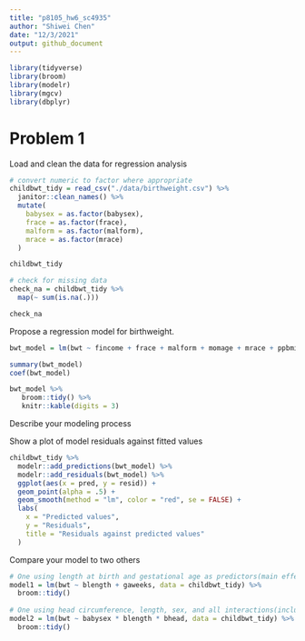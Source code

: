 ```yaml
---
title: "p8105_hw6_sc4935"
author: "Shiwei Chen"
date: "12/3/2021"
output: github_document
---
```


```r
library(tidyverse)
library(broom)
library(modelr)
library(mgcv)
library(dbplyr)
```


# Problem 1

Load and clean the data for regression analysis
```r
# convert numeric to factor where appropriate
childbwt_tidy = read_csv("./data/birthweight.csv") %>% 
  janitor::clean_names() %>%
  mutate(
    babysex = as.factor(babysex),
    frace = as.factor(frace),
    malform = as.factor(malform),
    mrace = as.factor(mrace)
  )

childbwt_tidy

# check for missing data
check_na = childbwt_tidy %>% 
  map(~ sum(is.na(.)))

check_na
```


Propose a regression model for birthweight. 
```r
bwt_model = lm(bwt ~ fincome + frace + malform + momage + mrace + ppbmi + smoken, data = childbwt_tidy)

summary(bwt_model)
coef(bwt_model)

bwt_model %>% 
   broom::tidy() %>% 
   knitr::kable(digits = 3)
```

Describe your modeling process






Show a plot of model residuals against fitted values
```r
childbwt_tidy %>% 
  modelr::add_predictions(bwt_model) %>% 
  modelr::add_residuals(bwt_model) %>% 
  ggplot(aes(x = pred, y = resid)) + 
  geom_point(alpha = .5) + 
  geom_smooth(method = "lm", color = "red", se = FALSE) +
  labs(
    x = "Predicted values",
    y = "Residuals",
    title = "Residuals against predicted values"
  )
```


Compare your model to two others
```r
# One using length at birth and gestational age as predictors(main effects only)
model1 = lm(bwt ~ blength + gaweeks, data = childbwt_tidy) %>% 
  broom::tidy() 
  
# One using head circumference, length, sex, and all interactions(including the three-way interaction) between these
model2 = lm(bwt ~ babysex * blength * bhead, data = childbwt_tidy) %>% 
  broom::tidy() 
```

